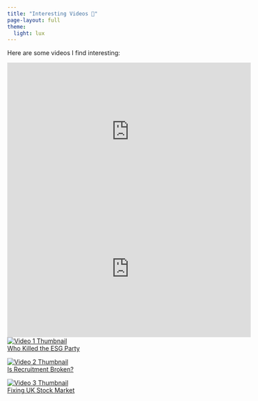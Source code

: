 ```yaml
---
title: "Interesting Videos 🎥"
page-layout: full
theme:
  light: lux
---
```


Here are some videos I find interesting:

<iframe width="560" height="315" src="https://www.youtube.com/embed/hMW_pT7w-Y8?si=ruUrd-zLgqWOymnz" title="YouTube video player" frameborder="0" allow="accelerometer; autoplay; clipboard-write; encrypted-media; gyroscope; picture-in-picture; web-share" referrerpolicy="strict-origin-when-cross-origin" allowfullscreen></iframe>

<iframe width="560" height="315" src="https://www.youtube.com/embed/FrQFFH2V8g0?si=WHDutuMhU7SCbr3q" title="YouTube video player" frameborder="0" allow="accelerometer; autoplay; clipboard-write; encrypted-media; gyroscope; picture-in-picture; web-share" referrerpolicy="strict-origin-when-cross-origin" allowfullscreen></iframe>

<div class="video-grid">
  
  <a href="https://www.youtube.com/watch?v=hMW_pT7w-Y8" target="_blank" class="video-card">
    <img src="images/ESG.jpg" alt="Video 1 Thumbnail">
    <div class="video-title">Who Killed the ESG Party</div>
  </a>

  <a href="https://www.youtube.com/watch?v=FrQFFH2V8g0" target="_blank" class="video-card">
    <img src="images/recruitment.jpeg" alt="Video 2 Thumbnail">
    <div class="video-title">Is Recruitment Broken?</div>
  </a>

  <a href="https://www.youtube.com/watch?v=Fq21LiFTGHw" target="_blank" class="video-card">
    <img src="images/UK.jpg" alt="Video 3 Thumbnail">
    <div class="video-title">Fixing UK Stock Market</div>
  </a>

</div>
